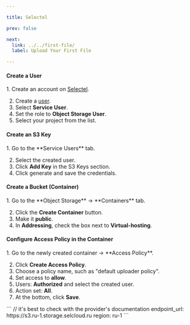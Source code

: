 ```yaml
---

title: Selectel

prev: false

next:
  link: ../../first-file/
  label: Upload Your First File

---
```



#### Create a User

<Steps>
  1. Create an account on <a href="https://my.selectel.ru/profile/users_management/users?type=panel" target="blank">Selectel</a>.

  2. Create a <a href="https://my.selectel.ru/profile/users_management/users?type=service" target="blank">user</a>.
  3. Select **Service User**.
  4. Set the role to **Object Storage User**.
  5. Select your project from the list.
</Steps>

#### Create an S3 Key

<Steps>
  1. Go to the **Service Users** tab.

  2. Select the created user.
  3. Click **Add Key** in the S3 Keys section.
  4. Click generate and save the credentials.
</Steps>

#### Create a Bucket (Container)

<Steps>
  1. Go to the **Object Storage** -> **Containers** tab.

  2. Click the **Create Container** button.
  3. Make it **public**.
  4. In **Addressing**, check the box next to **Virtual-hosting**.
</Steps>

#### Configure Access Policy in the Container

<Steps>
  1. Go to the newly created container -> **Access Policy**.

  2. Click **Create Access Policy**.
  3. Choose a policy name, such as "default uploader policy".
  4. Set access to **allow**.
  5. Users: **Authorized** and select the created user.
  6. Action set: **All**.
  7. At the bottom, click **Save**.
</Steps>

<Aside title="File endpoint and Region">
  ```
  // it's best to check with the provider's documentation
  endpoint_url: https://s3.ru-1.storage.selcloud.ru
  region: ru-1
  ```
</Aside>